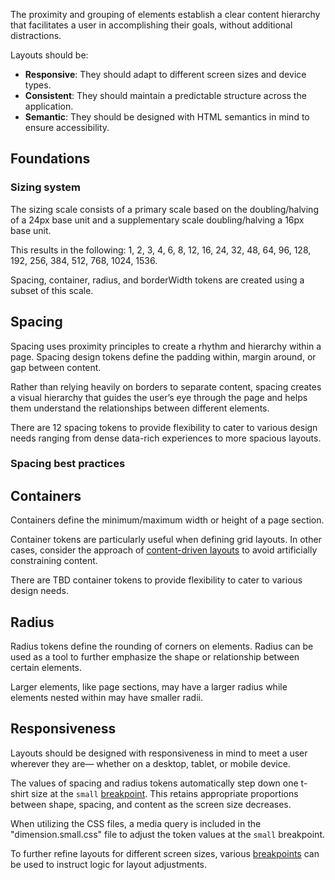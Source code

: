 
The proximity and grouping of elements establish a clear content hierarchy that facilitates a user in accomplishing their goals, without additional distractions.

Layouts should be:

- **Responsive**: They should adapt to different screen sizes and device types.
- **Consistent**: They should maintain a predictable structure across the application.
- **Semantic**: They should be designed with HTML semantics in mind to ensure accessibility.

## Foundations

### Sizing system

The sizing scale consists of a primary scale based on the doubling/halving of a 24px base unit and a supplementary scale doubling/halving a 16px base unit.

This results in the following: 1, 2, 3, 4, 6, 8, 12, 16, 24, 32, 48, 64, 96, 128, 192, 256, 384, 512, 768, 1024, 1536.

Spacing, container, radius, and borderWidth tokens are created using a subset of this scale.

## Spacing

Spacing uses proximity principles to create a rhythm and hierarchy within a page. Spacing design tokens define the padding within, margin around, or gap between content.

Rather than relying heavily on borders to separate content, spacing creates a visual hierarchy that guides the user’s eye through the page and helps them understand the relationships between different elements.

There are 12 spacing tokens to provide flexibility to cater to various design needs ranging from dense data-rich experiences to more spacious layouts.

<ContentPane>
  <DesignTokensTable active="semantic.spacing" toolbar />
</ContentPane>

### Spacing best practices

<BestPracticeGroup>
  <Example
    height="none"
    bestPractice={{
      type: 'do',
      message:
        'Use spacing design tokens to style compositional or layout components like cards, layers, and grid spacing.',
    }}
    width="100%"
  >
    <SpacingBestPractices />
  </Example>
  <Example
    height="none"
    bestPractice={{
      type: 'dont',
      message: `Use spacing design tokens to style element-level components. Instead use component-specific tokens or element tokens which will ensure correct sizing of elements across screen sizes.`,
    }}
  >
    <SpacingBestPractices bestPractice={false} />
  </Example>
</BestPracticeGroup>

## Containers

Containers define the minimum/maximum width or height of a page section.

Container tokens are particularly useful when defining grid layouts. In other cases, consider the approach of [content-driven layouts](/templates/content-layouts#content-driven-layouts) to avoid artificially constraining content.

There are TBD container tokens to provide flexibility to cater to various design needs.

<ContentPane>
  <DesignTokensTable active="semantic.container" />
</ContentPane>

## Radius

Radius tokens define the rounding of corners on elements. Radius can be used as a tool to further emphasize the shape or relationship between certain elements.

Larger elements, like page sections, may have a larger radius while elements nested within may have smaller radii.

<ContentPane>
  <DesignTokensTable active="semantic.radius" toolbar />
</ContentPane>

## Responsiveness

Layouts should be designed with responsiveness in mind to meet a user wherever they are— whether on a desktop, tablet, or mobile device.

The values of spacing and radius tokens automatically step down one t-shirt size at the `small` [breakpoint](/design-tokens/global#breakpoint). This retains appropriate proportions between shape, spacing, and content as the screen size decreases.

When utilizing the CSS files, a media query is included in the "dimension.small.css" file to adjust the token values at the `small` breakpoint.

To further refine layouts for different screen sizes, various [breakpoints](/design-tokens/global#breakpoint) can be used to instruct logic for layout adjustments.
